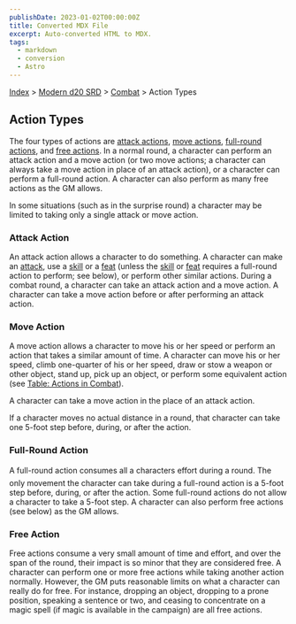 ```yaml
---
publishDate: 2023-01-02T00:00:00Z
title: Converted MDX File
excerpt: Auto-converted HTML to MDX.
tags:
  - markdown
  - conversion
  - Astro
---
```


[Index](-index) > [Modern d20 SRD](modern-d20-srd-index) > [Combat](modern-d20-srd-combat-index) > Action Types

## Action Types

The four types of actions are [attack
actions](modern-d20-srd-combat-action-types-php#attack-action-index), [move actions](modern-d20-srd-combat-action-types-php#move-action-index), [full-round
actions](modern-d20-srd-combat-action-types-php#full-round-action-index), and [free actions](modern-d20-srd-combat-action-types-php#free-action-index). In a normal round, a character can perform an attack action and a move action (or two move actions; a character can always take a move action in place of an attack action), or a character can perform a full-round action. A character can also perform as many free actions as the GM allows.

In some situations (such as in the surprise round) a character may be limited to taking only a single attack or move action.

### Attack Action

An attack action allows a character to do something. A character can make an [attack](modern-d20-srd-combat-attack-roll), use a [skill](modern-d20-srd-skills-index) or a [feat](modern-d20-srd-feats-index) (unless the [skill](modern-d20-srd-skills-index) or [feat](modern-d20-srd-feats-index) requires a full-round action to perform; see below), or perform other similar actions. During a combat round, a character can take an attack action and a move action. A character can take a move action before or after performing an attack action.

### Move Action

A move action allows a character to move his or her speed or perform an action that takes a similar amount of time. A character can move his or her speed, climb one-quarter of his or her speed, draw or stow a weapon or other object, stand up, pick up an object, or perform some equivalent action (see [Table:
Actions in Combat](modern-d20-srd-combat-actions-in-combat)).

A character can take a move action in the place of an attack action.

If a character moves no actual distance in a round, that character can take one 5-foot step before, during, or after the action.

### Full-Round Action

A full-round action consumes all a characters effort during a round. The only movement the character can take during a full-round action is a 5-foot step before, during, or after the action. Some full-round actions do not allow a character to take a 5-foot step. A character can also per­form free actions (see below) as the GM allows.

### Free Action

Free actions consume a very small amount of time and effort, and over the span of the round, their impact is so minor that they are considered free. A character can perform one or more free actions while taking another action normally. However, the GM puts reasonable limits on what a character can really do for free. For instance, dropping an object, dropping to a prone position, speaking a sentence or two, and ceasing to concentrate on a magic spell (if magic is available in the campaign) are all free actions.
